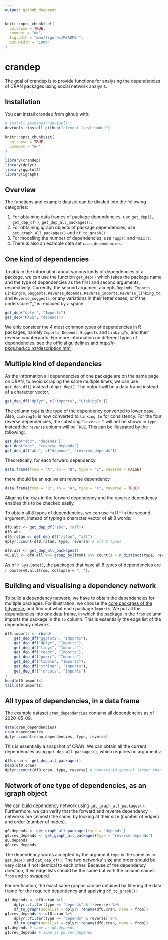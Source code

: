 ```yaml
---
output: github_document
---
```


<!-- README.md is generated from README.Rmd. Please edit that file -->

```r
knitr::opts_chunk$set(
  collapse = TRUE,
  comment = "#>",
  fig.path = "man/figures/README-",
  out.width = "100%"
)
```
# crandep

<!-- badges: start -->
<!-- badges: end -->

The goal of crandep is to provide functions for analysing the dependencies of CRAN packages using social network analysis. 





## Installation
You can install crandep from github with:

```r
# install.packages("devtools")
devtools::install_github("clement-lee/crandep")
```

```r
knitr::opts_chunk$set(
  collapse = TRUE,
  comment = "#>"
)
```

```r
library(crandep)
library(dplyr)
library(ggplot2)
library(igraph)
```





## Overview
The functions and example dataset can be divided into the following categories:

1. For obtaining data frames of package dependencies, use `get_dep()`, `get_dep_df()`, `get_dep_all_packages()`.
2. For obtaining igraph objects of package dependencies, use `get_graph_all_packages()` and `df_to_graph()`.
3. For modelling the number of dependencies, use `*upp()` and `*mix()`.
4. There is also an example data set `cran_dependencies`.





## One kind of dependencies 
To obtain the information about various kinds of dependencies of a package, we can use the function `get_dep()` which takes the package name and the type of dependencies as the first and second arguments, respectively. Currently, the second argument accepts `Depends`, `Imports`, `LinkingTo`, `Suggests`, `Reverse_depends`, `Reverse_imports`, `Reverse_linking_to`, and `Reverse_suggests`, or any variations in their letter cases, or if the underscore "_" is replaced by a space.

```r
get_dep("dplyr", "Imports")
get_dep("MASS", "depends")
```

We only consider the 4 most common types of dependencies in R packages, namely `Imports`, `Depends`, `Suggests` and `LinkingTo`, and their reverse counterparts. For more information on different types of dependencies, see [the official guidelines](https://cran.r-project.org/doc/manuals/r-release/R-exts.html#Package-Dependencies) and [http://r-pkgs.had.co.nz/description.html](http://r-pkgs.had.co.nz/description.html).





## Multiple kind of dependencies
As the information all dependencies of one package are on the same page on CRAN, to avoid scraping the same multiple times, we can use `get_dep_df()` instead of  `get_dep()`. The output will be a data frame instead of a character vector.

```r
get_dep_df("dplyr", c("imports", "LinkingTo"))
```
The column `type` is the type of the dependency converted to lower case. Also, `LinkingTo` is now converted to `linking to` for consistency. For the four reverse dependencies, the substring `"reverse_"` will not be shown in `type`; instead the `reverse` column will be `TRUE`. This can be illustrated by the following:

```r
get_dep("abc", "depends")
get_dep("abc", "reverse_depends")
get_dep_df("abc", c("depends", "reverse_depends"))
```
Theoretically, for each forward dependency
```r
data.frame(from = "A", to = "B", type = "c", reverse = FALSE)
```
there should be an equivalent reverse dependency
```r
data.frame(from = "B", to = "A", type = "c", reverse = TRUE)
```
Aligning the `type` in the forward dependency and the reverse dependency enables this to be checked easily.

To obtain all 8 types of dependencies, we can use `"all"` in the second argument, instead of typing a character vector of all 8 words:

```r
df0.abc <- get_dep_df("abc", "all")
df0.abc
df0.rstan <- get_dep_df("rstan", "all")
dplyr::count(df0.rstan, type, reverse) # all 8 types
```

```r
df0.all <- get_dep_all_packages()
v0.all <- df0.all %>% group_by(from) %>% count(a = n_distinct(type, reverse)) %>% filter(a == 8L)
```

As of `r Sys.Date()`, the packages that have all 8 types of dependencies are `r paste(v0.all$from, collapse = ", ")`.





## Building and visualising a dependency network
To build a dependency network, we have to obtain the dependencies for multiple packages. For illustration, we choose the [core packages of the tidyverse](https://www.tidyverse.org/packages/), and find out what each package `Imports`. We put all the dependencies into one data frame, in which the package in the `from` column imports the package in the `to` column. This is essentially the edge list of the dependency network.

```r
df0.imports <- rbind(
    get_dep_df("ggplot2", "Imports"),
    get_dep_df("dplyr", "Imports"),
    get_dep_df("tidyr", "Imports"),
    get_dep_df("readr", "Imports"),
    get_dep_df("purrr", "Imports"),
    get_dep_df("tibble", "Imports"),
    get_dep_df("stringr", "Imports"),
    get_dep_df("forcats", "Imports")
)
head(df0.imports)
tail(df0.imports)
```





## All types of dependencies, in a data frame
The example dataset `cran_dependencies` contains all dependencies as of 2020-05-09.
```r
data(cran_dependencies)
cran_dependencies
dplyr::count(cran_dependencies, type, reverse)
```

This is essentially a snapshot of CRAN. We can obtain all the current dependencies using `get_dep_all_packages()`, which requires no arguments:
```r
df0.cran <- get_dep_all_packages()
head(df0.cran)
dplyr::count(df0.cran, type, reverse) # numbers in general larger than above
```





## Network of one type of dependencies, as an igraph object
We can build dependency network using `get_graph_all_packages()`. Furthermore, we can verify that the forward and reverse dependency networks are (almost) the same, by looking at their size (number of edges) and order (number of nodes).
```r
g0.depends <- get_graph_all_packages(type = "depends")
g0.rev_depends <- get_graph_all_packages(type = "reverse depends")
g0.depends
g0.rev_depends
```
The dependency words accepted by the argument `type` is the same as in `get_dep()` and `get_dep_df()`. The two networks' size and order should be very close if not identical to each other. Because of the dependency direction, their edge lists should be the same but with the column names `from` and `to` swapped.

For verification, the exact same graphs can be obtained by filtering the data frame for the required dependency and applying `df_to_graph()`:
```r
g1.depends <- df0.cran %>%
    dplyr::filter(type == "depends" & !reverse) %>%
    df_to_graph(nodelist = dplyr::rename(df0.cran, name = from))
g1.rev_depends <- df0.cran %>%
    dplyr::filter(type == "depends" & reverse) %>%
    df_to_graph(nodelist = dplyr::rename(df0.cran, name = from))
g1.depends # same as g0.depends
g1.rev_depends # same as g0.rev_depends
```
